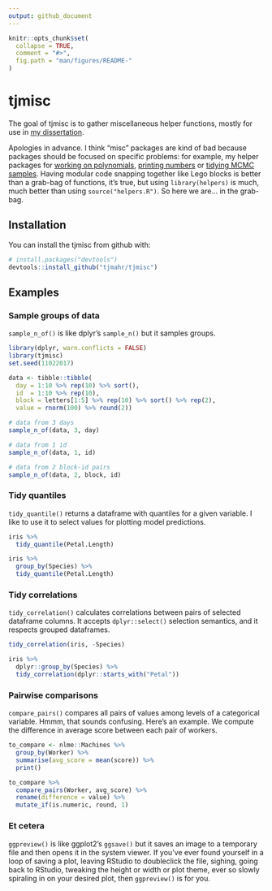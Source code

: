 ```yaml
---
output: github_document
---
```


<!-- README.md is generated from README.Rmd. Please edit that file -->

```r
knitr::opts_chunk$set(
  collapse = TRUE,
  comment = "#>",
  fig.path = "man/figures/README-"
)
```

# tjmisc

The goal of tjmisc is to gather miscellaneous helper functions, mostly for use 
in [my dissertation](https://github.com/tjmahr/dissertation). 

Apologies in advance. I think "misc" packages are kind of bad because packages
should be focused on specific problems: for example, my helper packages for
[working on polynomials](https://github.com/tjmahr/polypoly),
[printing numbers](https://github.com/tjmahr/printy) or 
[tidying MCMC samples](https://github.com/tjmahr/tristan). Having modular code
snapping together like Lego blocks is better than a grab-bag of functions, it's
true, but using `library(helpers)` is much, much better than using
`source("helpers.R")`. So here we are... in the grab-bag.


## Installation

You can install the tjmisc from github with:

```r
# install.packages("devtools")
devtools::install_github("tjmahr/tjmisc")
```

## Examples

### Sample groups of data

`sample_n_of()` is like dplyr's `sample_n()` but it samples groups. 

```r
library(dplyr, warn.conflicts = FALSE)
library(tjmisc)
set.seed(11022017)

data <- tibble::tibble(
  day = 1:10 %>% rep(10) %>% sort(),
  id  = 1:10 %>% rep(10),
  block = letters[1:5] %>% rep(10) %>% sort() %>% rep(2),
  value = rnorm(100) %>% round(2))

# data from 3 days
sample_n_of(data, 3, day)

# data from 1 id
sample_n_of(data, 1, id)

# data from 2 block-id pairs
sample_n_of(data, 2, block, id)
```

### Tidy quantiles

`tidy_quantile()` returns a dataframe with quantiles for a given variable. I
like to use it to select values for plotting model predictions.

```r
iris %>% 
  tidy_quantile(Petal.Length)

iris %>% 
  group_by(Species) %>% 
  tidy_quantile(Petal.Length)
```

### Tidy correlations

`tidy_correlation()` calculates correlations between pairs of selected dataframe
columns. It accepts `dplyr::select()` selection semantics, and it respects
grouped dataframes.

```r
tidy_correlation(iris, -Species)

iris %>%
  dplyr::group_by(Species) %>%
  tidy_correlation(dplyr::starts_with("Petal"))
```

### Pairwise comparisons

`compare_pairs()` compares all pairs of values among levels of a categorical
variable. Hmmm, that sounds confusing. Here's an example. We compute the
difference in average score between each pair of workers.

```r
to_compare <- nlme::Machines %>%
  group_by(Worker) %>%
  summarise(avg_score = mean(score)) %>%
  print()

to_compare %>%
  compare_pairs(Worker, avg_score) %>%
  rename(difference = value) %>%
  mutate_if(is.numeric, round, 1)
```

<!-- I use it to compute posterior differences in Bayesian models. For example, let's -->
<!-- fit a Bayesian model of average sepal length for each species in `iris`. -->

<!-- ```{r, results = "hide"} -->
<!-- library(rstanarm) -->
<!-- m <- stan_glm( -->
<!--   Sepal.Length ~ Species - 1, -->
<!--   iris, -->
<!--   family = gaussian, -->
<!--   prior = normal(0, 1), -->
<!--   prior_intercept = normal(0, 1)) -->
<!-- ``` -->

<!-- Now, we have a posterior distributions of species means. -->

<!-- ```{r} -->
<!-- newdata <- data.frame(Species = unique(iris$Species)) -->

<!-- p_means <- posterior_linpred(m, newdata = newdata) %>% -->
<!--   as.data.frame() %>% -->
<!--   tibble::as_tibble() %>% -->
<!--   setNames(newdata$Species) %>% -->
<!--   tibble::rowid_to_column("draw") %>% -->
<!--   tidyr::gather(species, mean, -draw) %>% -->
<!--   print() -->
<!-- ``` -->

<!-- For each posterior sample, we can compute pairwise differences of means. -->

<!-- ```{r pairs, fig.width = 4, fig.height = 2.5} -->
<!-- pair_diffs <- compare_pairs(data, species, mean) %>% -->
<!--   print() -->

<!-- library(ggplot2) -->

<!-- ggplot(pair_diffs) + -->
<!--   aes(x = pair, y = value) + -->
<!--   stat_summary(fun.data = median_hilow, geom = "linerange") + -->
<!--   stat_summary(fun.data = median_hilow, fun.args = list(conf.int = .8), -->
<!--                size = 2, geom = "linerange") + -->
<!--   stat_summary(fun.y = median, size = 5, shape = 3, geom = "point") + -->
<!--   labs(x = NULL, y = "Difference in posterior means") + -->
<!--   coord_flip() -->
<!-- ``` -->


### Et cetera

`ggpreview()` is like ggplot2's `ggsave()` but it saves an image to a temporary
file and then opens it in the system viewer. If you've ever found yourself in
a loop of saving a plot, leaving RStudio to doubleclick the file, sighing, going
back to RStudio, tweaking the height or width or plot theme, ever so slowly
spiraling in on your desired plot, then `ggpreview()` is for you.

